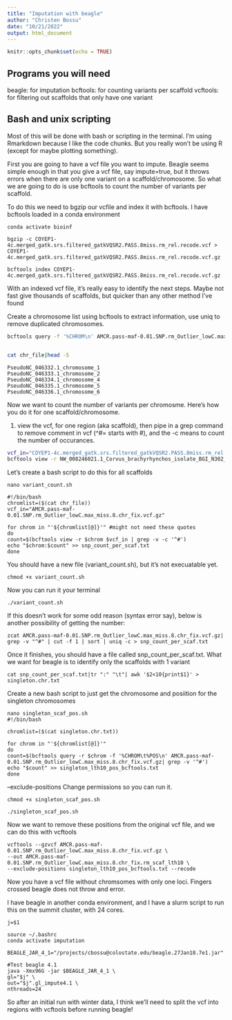 ```yaml
---
title: "Imputation with beagle"
author: "Christen Bossu"
date: "10/21/2022"
output: html_document
---
```


```r
knitr::opts_chunk$set(echo = TRUE)
```
## Programs you will need
beagle: for imputation
bcftools: for counting variants per scaffold
vcftools: for filtering out scaffolds that only have one variant

## Bash and unix scripting
Most of this will be done with bash or scripting in the terminal. I'm using Rmarkdown because I like the code chunks. But you really won't be using R (except for maybe plotting something).

First you are going to have a vcf file you want to impute. Beagle seems simple enough in that you give a vcf file, say impute=true, but it throws errors when there are only one variant on a scaffold/chromosome. So what we are going to do is use bcftools to count the number of variants per scaffold.

To do this we need to bgzip our vcfile and index it with bcftools. I have bcftools loaded in a conda environment

```
conda activate bioinf

bgzip -c COYEP1-4c.merged_gatk.srs.filtered_gatkVQSR2.PASS.8miss.rm_rel.recode.vcf > COYEP1-4c.merged_gatk.srs.filtered_gatkVQSR2.PASS.8miss.rm_rel.recode.vcf.gz

bcftools index COYEP1-4c.merged_gatk.srs.filtered_gatkVQSR2.PASS.8miss.rm_rel.recode.vcf.gz
```

With an indexed vcf file, it's really easy to identify the next steps. Maybe not fast give thousands of scaffolds, but quicker than any other method I've found

Create a chromosome list using bcftools to extract information, use uniq to remove duplicated chromosomes.
```bash
bcftools query -f '%CHROM\n' AMCR.pass-maf-0.01.SNP.rm_Outlier_lowC.max_miss.8.chr_fix.vcf.gz |uniq > chr_file


cat chr_file|head -5
```

```
PseudoNC_046332.1_chromosome_1
PseudoNC_046333.1_chromosome_2
PseudoNC_046334.1_chromosome_4
PseudoNC_046335.1_chromosome_5
PseudoNC_046336.1_chromosome_6
```
Now we want to count the number of variants per chromosme. Here's how you do it for one scaffold/chromosome. 

1) view the vcf, for one region (aka scaffold), then pipe in a grep command to remove comment in vcf (^#= starts with #), and the -c means to count the number of occurances.

```bash
vcf_in="COYEP1-4c.merged_gatk.srs.filtered_gatkVQSR2.PASS.8miss.rm_rel.recode.vcf.gz"
bcftools view -r NW_008246021.1_Corvus_brachyrhynchos_isolate_BGI_N302_unplaced_genomic_scaffold_ASM69197v1_C12238822_whole_genome_shotgun_sequence AMCR.pass-maf-0.01.SNP.rm_Outlier_lowC.max_miss.8.chr_fix.vcf.gz | grep -v -c '^#'

```

Let's create a bash script to do this for all scaffolds

```
nano variant_count.sh

#!/bin/bash
chromlist=($(cat chr_file))
vcf_in="AMCR.pass-maf-0.01.SNP.rm_Outlier_lowC.max_miss.8.chr_fix.vcf.gz"

for chrom in "'${chromlist[@]}'" #might not need these quotes
do
count=$(bcftools view -r $chrom $vcf_in | grep -v -c '^#')
echo "$chrom:$count" >> snp_count_per_scaf.txt
done
```
You should have a new file (variant_count.sh), but it's not execuatable yet.

```
chmod +x variant_count.sh
```

Now you can run it your terminal
```
./variant_count.sh
```

If this doesn't work for some odd reason (syntax error say), below is another possibility of getting the number:

```
zcat AMCR.pass-maf-0.01.SNP.rm_Outlier_lowC.max_miss.8.chr_fix.vcf.gz| grep -v "^#" | cut -f 1 | sort | uniq -c > snp_count_per_scaf.txt

```

Once it finishes, you should have a file called snp_count_per_scaf.txt. What we want for beagle is to identify only the scaffolds with 1 variant

```
cat snp_count_per_scaf.txt|tr ":" "\t"| awk '$2<10{print$1}' > singleton.chr.txt
```

Create a new bash script to just get the chromosome and posiition for the singleton chromosomes

```
nano singleton_scaf_pos.sh
#!/bin/bash

chromlist=($(cat singleton.chr.txt))

for chrom in "'${chromlist[@]}'"
do
count=$(bcftools query -r $chrom -f '%CHROM\t%POS\n' AMCR.pass-maf-0.01.SNP.rm_Outlier_lowC.max_miss.8.chr_fix.vcf.gz| grep -v '^#')
echo "$count" >> singleton_lth10_pos_bcftools.txt
done

```
--exclude-positions 
Change permissions so you can run it.

```
chmod +x singleton_scaf_pos.sh

./singleton_scaf_pos.sh

```
Now we want to remove these positions from the original vcf file, and we can do this with vcftools

```
vcftools --gzvcf AMCR.pass-maf-0.01.SNP.rm_Outlier_lowC.max_miss.8.chr_fix.vcf.gz \
--out AMCR.pass-maf-0.01.SNP.rm_Outlier_lowC.max_miss.8.chr_fix.rm_scaf_lth10 \
--exclude-positions singleton_lth10_pos_bcftools.txt --recode
```

Now you have a vcf file without chromsomes with only one loci. Fingers crossed beagle does not throw and error.

I have beagle in another conda environment, and I have a slurm script to run this on the summit cluster, with 24 cores.

```{}
j=$1

source ~/.bashrc
conda activate imputation

BEAGLE_JAR_4_1="/projects/cbossu@colostate.edu/beagle.27Jan18.7e1.jar"

#Test beagle 4.1
java -Xmx96G -jar $BEAGLE_JAR_4_1 \
gl="$j" \
out="$j".gl_impute4.1 \
nthreads=24
```

So after an initial run with winter data, I think we'll need to split the vcf into regions with vcftools before running beagle! 
